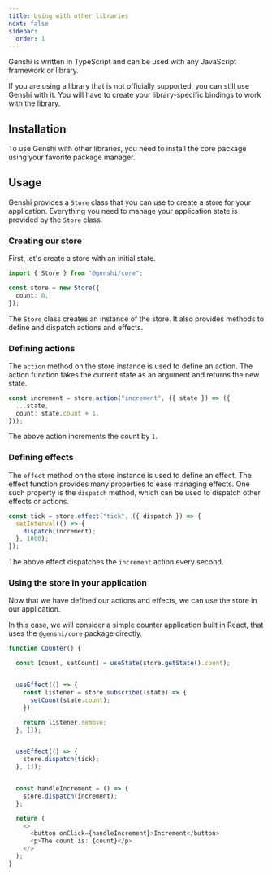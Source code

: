 ```yaml
---
title: Using with other libraries
next: false
sidebar:
  order: 1
---
```



Genshi is written in TypeScript and can be used with any JavaScript framework or library.

If you are using a library that is not officially supported, you can still use Genshi with it. You will have to create your library-specific bindings to work with the library.

## Installation

To use Genshi with other libraries, you need to install the core package using your favorite package manager.

<PackageManagers pkg="@genshi/core" />

## Usage

Genshi provides a `Store` class that you can use to create a store for your application. Everything you need to manage your application state is provided by the `Store` class.

### Creating our store

First, let's create a store with an initial state.

```ts
import { Store } from "@genshi/core";

const store = new Store({
  count: 0,
});
```

The `Store` class creates an instance of the store. It also provides methods to define and dispatch actions and effects.

### Defining actions

The `action` method on the store instance is used to define an action. The action function takes the current state as an argument and returns the new state.

```ts
const increment = store.action("increment", ({ state }) => ({
  ...state,
  count: state.count + 1,
}));
```

The above action increments the count by `1`.

### Defining effects

The `effect` method on the store instance is used to define an effect. The effect function provides many properties to ease managing effects. One such property is the `dispatch` method, which can be used to dispatch other effects or actions.

```ts
const tick = store.effect("tick", ({ dispatch }) => {
  setInterval(() => {
    dispatch(increment);
  }, 1000);
});
```

The above effect dispatches the `increment` action every second.

### Using the store in your application

Now that we have defined our actions and effects, we can use the store in our application.

In this case, we will consider a simple counter application built in React, that uses the `@genshi/core` package directly.

```ts {"Set the initial count value from store":2-3} {"Subscribe to changes to the store":5-12} {"Dispatch the tick effect on component mount":14-17} {"Increment the count on button click":19-22}
function Counter() {

  const [count, setCount] = useState(store.getState().count);


  useEffect(() => {
    const listener = store.subscribe((state) => {
      setCount(state.count);
    });

    return listener.remove;
  }, []);


  useEffect(() => {
    store.dispatch(tick);
  }, []);


  const handleIncrement = () => {
    store.dispatch(increment);
  };

  return (
    <>
      <button onClick={handleIncrement}>Increment</button>
      <p>The count is: {count}</p>
    </>
  );
}
```
